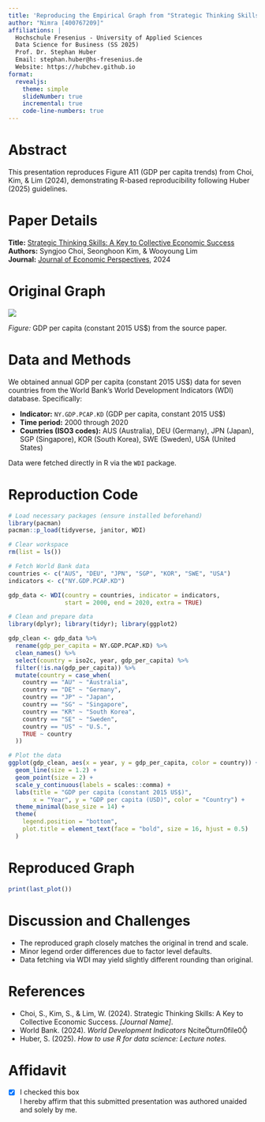 ```yaml
---
title: 'Reproducing the Empirical Graph from "Strategic Thinking Skills: A Key to Collective Economic Success"'
author: "Nimra [400767209]"
affiliations: |
  Hochschule Fresenius - University of Applied Sciences  
  Data Science for Business (SS 2025)  
  Prof. Dr. Stephan Huber  
  Email: stephan.huber@hs-fresenius.de  
  Website: https://hubchev.github.io
format:
  revealjs:
    theme: simple
    slideNumber: true
    incremental: true
    code-line-numbers: true
---
```


# Abstract

This presentation reproduces Figure A11 (GDP per capita trends) from Choi, Kim, & Lim (2024), demonstrating R-based reproducibility following Huber (2025) guidelines.

# Paper Details

**Title:** [Strategic Thinking Skills: A Key to Collective Economic Success](https://doi.org/10.1257/mic.20220259)\
**Authors:** Syngjoo Choi, Seonghoon Kim, & Wooyoung Lim\
**Journal:** [Journal of Economic Perspectives](https://www.aeaweb.org/journals/jep), 2024

# Original Graph

![](figures/Fig_A11A.png)

*Figure:* GDP per capita (constant 2015 US\$) from the source paper.

# Data and Methods

We obtained annual GDP per capita (constant 2015 US\$) data for seven countries from the World Bank’s World Development Indicators (WDI) database. Specifically:

-   **Indicator:** `NY.GDP.PCAP.KD` (GDP per capita, constant 2015 US\$)
-   **Time period:** 2000 through 2020
-   **Countries (ISO3 codes):** AUS (Australia), DEU (Germany), JPN (Japan), SGP (Singapore), KOR (South Korea), SWE (Sweden), USA (United States)

Data were fetched directly in R via the `WDI` package.

# Reproduction Code

```r
# Load necessary packages (ensure installed beforehand)
library(pacman)
pacman::p_load(tidyverse, janitor, WDI)

# Clear workspace
rm(list = ls())

# Fetch World Bank data
countries <- c("AUS", "DEU", "JPN", "SGP", "KOR", "SWE", "USA")
indicators <- c("NY.GDP.PCAP.KD")

gdp_data <- WDI(country = countries, indicator = indicators,
                start = 2000, end = 2020, extra = TRUE)

# Clean and prepare data
library(dplyr); library(tidyr); library(ggplot2)

gdp_clean <- gdp_data %>%
  rename(gdp_per_capita = NY.GDP.PCAP.KD) %>%
  clean_names() %>%
  select(country = iso2c, year, gdp_per_capita) %>%
  filter(!is.na(gdp_per_capita)) %>%
  mutate(country = case_when(
    country == "AU" ~ "Australia",
    country == "DE" ~ "Germany",
    country == "JP" ~ "Japan",
    country == "SG" ~ "Singapore",
    country == "KR" ~ "South Korea",
    country == "SE" ~ "Sweden",
    country == "US" ~ "U.S.",
    TRUE ~ country
  ))

# Plot the data
ggplot(gdp_clean, aes(x = year, y = gdp_per_capita, color = country)) +
  geom_line(size = 1.2) +
  geom_point(size = 2) +
  scale_y_continuous(labels = scales::comma) +
  labs(title = "GDP per capita (constant 2015 US$)",
       x = "Year", y = "GDP per capita (USD)", color = "Country") +
  theme_minimal(base_size = 14) +
  theme(
    legend.position = "bottom",
    plot.title = element_text(face = "bold", size = 16, hjust = 0.5)
  )
```

# Reproduced Graph

```r
print(last_plot())
```

# Discussion and Challenges

-   The reproduced graph closely matches the original in trend and scale.\
-   Minor legend order differences due to factor level defaults.\
-   Data fetching via WDI may yield slightly different rounding than original.

# References

-   Choi, S., Kim, S., & Lim, W. (2024). Strategic Thinking Skills: A Key to Collective Economic Success. *\[Journal Name\]*.\
-   World Bank. (2024). *World Development Indicators* citeturn0file0\
-   Huber, S. (2025). *How to use R for data science: Lecture notes.*

# Affidavit

-   [x] I checked this box\
    I hereby affirm that this submitted presentation was authored unaided and solely by me.
